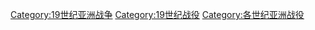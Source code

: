 [[Category:19世纪亚洲战争‎|Category:19世纪亚洲战争‎]]
[[Category:19世纪战役|Category:19世纪战役]]
[[Category:各世纪亚洲战役|Category:各世纪亚洲战役]]